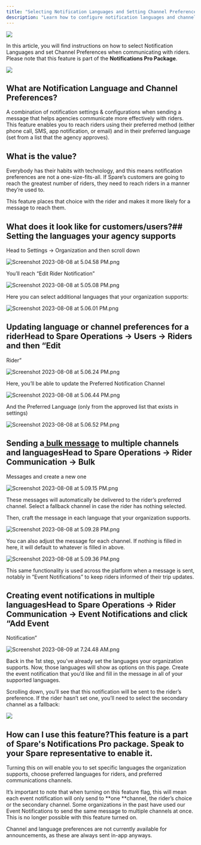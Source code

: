 ```yaml
---
title: "Selecting Notification Languages and Setting Channel Preferences"
description: "Learn how to configure notification languages and channel preferences for effective rider communication"
---
```


![](https://spare-74fa64f80617.intercom-attachments-1.com/i/o/971597864/bd7d9c3a33217d8453924521/iqdtOEIkYRtJe_4HHcETDsHMXCvxeeBqjw.png?expires=1753820100&signature=f29d30bea01c86393764a1d552f268671178955f3ccf4224d1f0e3cbee18e932&req=fScmE8B5lYdbFb4f3HP0gES%2BRzZzbtqk2KmYEb2nYkeyKtLxVJDUD8ncRlnT%0A3hA%3D%0A)

In this article, you will find instructions on how to select Notification Languages and set Channel Preferences when communicating with riders. Please note that this feature is part of the **Notifications Pro Package**.

![](https://spare-74fa64f80617.intercom-attachments-1.com/i/o/971597868/dfc349b7514050526c555866/6ybFEfEv8jt0lb83WEVEpkjcocLYfSCimA.png?expires=1753820100&signature=a56baace6d32a427173845fc018d8a8174f6506cc08a761eb8fed27f59ce16a3&req=fScmE8B5lYdXFb4f3HP0gII90rOpxKG9yapy2oVLwJo5%2FYUgfwSM286Zc59F%0AH1M%3D%0A)

## What are Notification Language and Channel Preferences?

A combination of notification settings & configurations when sending a message that helps agencies communicate more effectively with riders. This feature enables you to reach riders using their preferred method (either phone call, SMS, app notification, or email) and in their preferred language (set from a list that the agency approves).

## What is the value?

Everybody has their habits with technology, and this means notification preferences are not a one-size-fits-all. If Spare’s customers are going to reach the greatest number of riders, they need to reach riders in a manner they’re used to. 

This feature places that choice with the rider and makes it more likely for a message to reach them.

## What does it look like for customers/users?## Setting the languages your agency supports

Head to Settings → Organization and then scroll down

![Screenshot 2023-08-08 at 5.04.58 PM.png](https://spare-74fa64f80617.intercom-attachments-1.com/i/o/971597871/fd657684db4baefcef8eaced/mp8Z7nz7vHoHYkG99ObFlrhKLALsz0P3sA.png?expires=1753820100&signature=7dae6d42614a0afd6fcb2124a0912f018bae4cf79c9882609c4be64e3bd49b2b&req=fScmE8B5lYZeFb4f3HP0gM%2FGP583q6opk%2B4hgl3Up%2BcIURlP4bOYI2vbwTFS%0AOeg%3D%0A)

You’ll reach “Edit Rider Notification”

![Screenshot 2023-08-08 at 5.05.08 PM.png](https://spare-74fa64f80617.intercom-attachments-1.com/i/o/971597880/63ba2be7aea3818f17020434/IreuWhZVtpnv8YpOqmK0vmb3r7V1CgHNFg.png?expires=1753820100&signature=22a1bfbfd3e8cd5bb2d3f4907f66d5bbe51fbef9a6856dae178dd430cce636f9&req=fScmE8B5lYlfFb4f3HP0gCVA5B0eRruaCEtU2AbLcxLAX0wkOrwtn6D1ZNvN%0AMxo%3D%0A)

Here you can select additional languages that your organization supports:

![Screenshot 2023-08-08 at 5.06.01 PM.png](https://spare-74fa64f80617.intercom-attachments-1.com/i/o/971597886/63f371a1a810cd160f95a460/flyK6zMu5ebOzSnRcRsaSCyweb0zXYLHkQ.png?expires=1753820100&signature=518f07a920d7a06c12ddf74a9eec0a06a74c6f792a27bc86f895502aec4fb963&req=fScmE8B5lYlZFb4f3HP0gECQch0u%2BSziYerEtaqeiIqPt0tRh4gF4IWYZuVX%0AxDo%3D%0A)

## Updating language or channel preferences for a riderHead to Spare Operations → Users → Riders and then “Edit 

Rider”

![Screenshot 2023-08-08 at 5.06.24 PM.png](https://spare-74fa64f80617.intercom-attachments-1.com/i/o/971597889/40fee986eb3dadcb51181389/hPiAtM78LWPzbF-879_fVZEuGX01k2Wvdg.png?expires=1753820100&signature=2fb2af3206f76db473967044a8270a7a24053a94aa601b9a068ef66dc4b539c2&req=fScmE8B5lYlWFb4f3HP0gNOi2e7xLIzd%2Fj2546kFDXcerwLy4RmXnN%2FETY9P%0A6aQ%3D%0A)

Here, you’ll be able to update the Preferred Notification Channel

![Screenshot 2023-08-08 at 5.06.44 PM.png](https://spare-74fa64f80617.intercom-attachments-1.com/i/o/971597894/80249a48c8fad99be0c43db2/ick3J1K3prxfxQAwgo8P2Jct7zLn9w7XxA.png?expires=1753820100&signature=72748384e09cf63eea411da73d45ea5384467c5fa5c383c4f5f7760ebcd48ab3&req=fScmE8B5lYhbFb4f3HP0gFdtVOEOJxYn3HVLNBit40%2B6uwDKiS92cNZZyal9%0AGZI%3D%0A)

And the Preferred Language (only from the approved list that exists in settings)

![Screenshot 2023-08-08 at 5.06.52 PM.png](https://spare-74fa64f80617.intercom-attachments-1.com/i/o/971597902/b86a87fc8aba76476a2f8014/Iy7V5qyJptzZTX-E0V2pGDuZSPY5BEh0-Q.png?expires=1753820100&signature=ec2d3e41353a9d74a2bbad50d02c56796c0468630358932469c752c5a09a51ac&req=fScmE8B5lIFdFb4f3HP0gGW5L1KDO4NY491bPwjkLRE0oXXGMuxd66zArfsp%0Asac%3D%0A)

## **Sending a[ bulk message](https://help.sparelabs.com/en/articles/8988979-informing-riders-bulk-messages) to multiple channels and languages**Head to Spare Operations → Rider Communication → Bulk 

Messages and create a new one

![Screenshot 2023-08-08 at 5.09.15 PM.png](https://spare-74fa64f80617.intercom-attachments-1.com/i/o/971597906/1af68932681db66b4eba9b8f/tbqELXHWBe97946x4CeQXLQ3wZZStMwrdg.png?expires=1753820100&signature=de365bae2335214895599c61ed24354dd1a7d32a2b8547668bc60c4eff1bc640&req=fScmE8B5lIFZFb4f3HP0gIVa1yMbtdT0%2BwDv8gA7CCGqQcFSCZZeiyC1VQAz%0AGT0%3D%0A)

These messages will automatically be delivered to the rider’s preferred channel. Select a fallback channel in case the rider has nothing selected.

Then, craft the message in each language that your organization supports.

![Screenshot 2023-08-08 at 5.09.28 PM.png](https://spare-74fa64f80617.intercom-attachments-1.com/i/o/971597913/5fb3568aff81464cce1c4bf0/mSh5JYfI8aq1QSFjui5_EoQGJiKxFcGqjA.png?expires=1753820100&signature=024052e6e4edd058ec40e0d2de399366d604e145d53a799abe6b787012949910&req=fScmE8B5lIBcFb4f3HP0gK41Vqyd2l4RCpLFn6D8%2FUkQmZtKT5cVlpaNMEwO%0AoJk%3D%0A)

You can also adjust the message for each channel. If nothing is filled in here, it will default to whatever is filled in above.

![Screenshot 2023-08-08 at 5.09.36 PM.png](https://spare-74fa64f80617.intercom-attachments-1.com/i/o/971597918/e9554407af8f95fedf439e6d/TOUeBu9jhNRI74KhoroohC8M6txSVpzYFQ.png?expires=1753820100&signature=3bec7527d5954e58820ab67d635549a92824b7683421543ddb7dfdcdd01cdd19&req=fScmE8B5lIBXFb4f3HP0gPjscOaxyAfxwMKxJLKu2I1bxQeJbPCbp%2Fja%2FRvV%0ATzw%3D%0A)

This same functionality is used across the platform when a message is sent, notably in “Event Notifications” to keep riders informed of their trip updates.

## 

## **Creating event notifications in multiple languages**Head to Spare Operations → Rider Communication → Event Notifications and click “Add Event 

Notification”

![Screenshot 2023-08-09 at 7.24.48 AM.png](https://spare-74fa64f80617.intercom-attachments-1.com/i/o/971597921/fce93de61fb71d5a4d2b29f9/sTN10brlUotl1ifsTs0qBiqc4SUzywHF6A.png?expires=1753820100&signature=7a77f9c3d0579f0ea856af9925a1e0b45ff7e329ad835ce8e12e297c429464e2&req=fScmE8B5lINeFb4f3HP0gCPGMMQW4O7iuVrfX5kydw0%2FX2PubYt%2FF%2BNMDNMT%0AQ28%3D%0A)

Back in the 1st step, you’ve already set the languages your organization supports. Now, those languages will show as options on this page. Create the event notification that you’d like and fill in the message in all of your supported languages.

Scrolling down, you’ll see that this notification will be sent to the rider’s preference. If the rider hasn’t set one, you’ll need to select the secondary channel as a fallback:

![](https://spare-74fa64f80617.intercom-attachments-1.com/i/o/971597926/566b27e695b6d9d54b11961f/FhoTW6Gxfa3CKaDK2lYnWT9_q4LjZRVvZw.png?expires=1753820100&signature=e8c5a3c465da1b91bcd34bca1196bc55470b36a80cc5871c8e68cb0c717f5387&req=fScmE8B5lINZFb4f3HP0gJv1MIQJylOIia%2BsI%2BXnCqsJcBzIywshJ4B4iIJS%0A8bg%3D%0A)

## How can I use this feature?This feature is a part of Spare's Notifications Pro package. Speak to your Spare representative to enable it. 

Turning this on will enable you to set specific languages the organization supports, choose preferred languages for riders, and preferred communications channels.

It’s important to note that when turning on this feature flag, this will mean each event notification will only send to **one **channel, the rider’s choice or the secondary channel. Some organizations in the past have used our Event Notifications to send the same message to multiple channels at once. This is no longer possible with this feature turned on.

Channel and language preferences are not currently available for announcements, as these are always sent in-app anyways.
